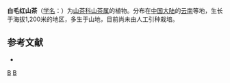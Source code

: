 {{Speciesbox 
| genus = Camellia
| species = albovilosa
| authority = Hu
}}

'''白毛红山茶'''（[[学名|学名]]：{{lang|la|''Camellia albovilosa''}}）为[[山茶科|山茶科]][[山茶属|山茶属]]的植物。分布在[[中国大陆|中国大陆]]的[[云南|云南]]等地，生长于海拔1,200米的地区，多生于山地，目前尚未由人工引种栽培。

== 参考文献 ==
<div class="references-small">
* {{cite web| url =http://www.bioinfo.cn/db05/KmzwSpecies.php?action=view&id=28905| title =白毛红山茶| work =《中国高等植物数据库全库》| publisher =中国科学院微生物研究所| author =昆明植物研究所| accessdate =2009-02-26| deadurl =yes| archiveurl =https://web.archive.org/web/20160305060810/http://www.bioinfo.cn/db05/KmzwSpecies.php?action=view&id=28905| archivedate =2016-03-05}}
</div>

[[Category:山茶属|B]]
[[Category:云南植物|B]]


{{植物小作品}}